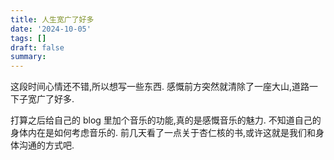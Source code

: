 ```yaml
---
title: 人生宽广了好多
date: '2024-10-05'
tags: []
draft: false
summary:
---
```


这段时间心情还不错,所以想写一些东西.
感慨前方突然就清除了一座大山,道路一下子宽广了好多.

打算之后给自己的 blog 里加个音乐的功能,真的是感慨音乐的魅力. 不知道自己的身体内在是如何考虑音乐的. 前几天看了一点关于杏仁核的书,或许这就是我们和身体沟通的方式吧.
